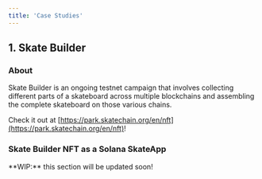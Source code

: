 ```yaml
---
title: 'Case Studies'
---
```


## 1. Skate Builder

### About

Skate Builder is an ongoing testnet campaign that involves collecting different parts of a skateboard across multiple blockchains and assembling the complete skateboard on those various chains.

Check it out at [https://park.skatechain.org/en/nft](https://park.skatechain.org/en/nft)!

### Skate Builder NFT as a Solana SkateApp

<Note>
  **WIP:** this section will be updated soon!
</Note>
